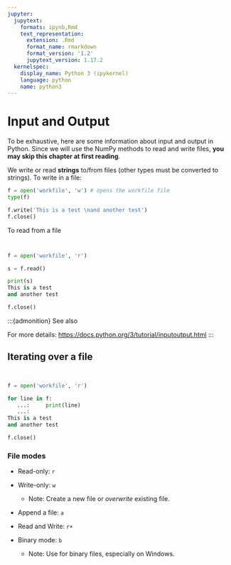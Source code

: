 ```yaml
---
jupyter:
  jupytext:
    formats: ipynb,Rmd
    text_representation:
      extension: .Rmd
      format_name: rmarkdown
      format_version: '1.2'
      jupytext_version: 1.17.2
  kernelspec:
    display_name: Python 3 (ipykernel)
    language: python
    name: python3
---
```


# Input and Output

To be exhaustive, here are some information about input and output in
Python. Since we will use the NumPy methods to read and write files,
**you may skip this chapter at first reading**.

We write or read **strings** to/from files (other types must be converted to
strings). To write in a file:

```python
f = open('workfile', 'w') # opens the workfile file
type(f)
```

```python
f.write('This is a test \nand another test')
f.close()
```

To read from a file

```python


f = open('workfile', 'r')

s = f.read()

print(s)
This is a test
and another test

f.close()
```

:::{admonition} See also

For more details: <https://docs.python.org/3/tutorial/inputoutput.html>
:::

## Iterating over a file

```python


f = open('workfile', 'r')

for line in f:
   ...:     print(line)
   ...:
This is a test
and another test

f.close()
```

### File modes

- Read-only: `r`

- Write-only: `w`

  - Note: Create a new file or *overwrite* existing file.

- Append a file: `a`

- Read and Write: `r+`

- Binary mode: `b`

  - Note: Use for binary files, especially on Windows.
